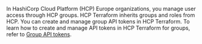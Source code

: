In HashiCorp Cloud Platform (HCP) Europe organizations, you manage user access through HCP groups. HCP Terraform inherits groups and roles from HCP. You can create and manage group API tokens in HCP Terraform. To learn how to create and manage API tokens in HCP Terraform for groups, refer to [Group API tokens](/#group-api-tokens).
